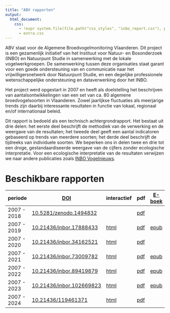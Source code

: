 ```yaml
---
title: "ABV rapporten"
output: 
  html_document:
    css: 
      - !expr system.file(file.path("css_styles", "inbo_report.css"), package = "INBOmd")
      - extra.css
---
```


ABV staat voor de Algemene Broedvogelmonitoring Vlaanderen.
Dit project is een gezamenlijk initiatief van het Instituut voor Natuur- en Bosonderzoek (INBO) en Natuurpunt Studie in samenwerking met de lokale vogelwerkgroepen. 
De samenwerking tussen deze organisaties staat garant voor een goede ondersteuning van en communicatie naar het vrijwilligersnetwerk door Natuurpunt Studie, en een degelijke professionele wetenschappelijke ondersteuning en dataverwerking door het INBO.

Het project werd opgestart in 2007 en heeft als doelstelling het beschrijven van aantalsontwikkelingen van een set van ca. 80 algemene broedvogelsoorten in Vlaanderen. 
Zowel jaarlijkse fluctuaties als meerjarige trends zijn daarbij interessante resultaten in functie van lokaal, regionaal en/of internationaal beleid.

Dit rapport is bedoeld als een technisch achtergrondrapport.
Het bestaat uit drie delen: 
het eerste deel beschrijft de methodiek van de verwerking en de weergave van de resultaten;
het tweede deel geeft een aantal indicatoren gebaseerd op trends van meerdere soorten;
het derde deel beschrijft de tijdreeks van individuele soorten.
We beperken ons in delen twee en drie tot een droge, gestandaardiseerde weergave van de cijfers zonder ecologische interpretatie.
Voor een ecologische interpretatie van de resultaten verwijzen we naar andere publicaties zoals [INBO Vogelnieuws](https://pureportal.inbo.be/portal/nl/publications/search.html?lastName=&search=&organisationName=&publicationYearsFrom=&organisations=&advanced=true&documents=%20&language=%20&publicationYearsTo=&type=%2Fdk%2Fatira%2Fpure%2Fresearchoutput%2Fresearchoutputtypes%2Fcontributiontojournal%2Finbovogelnieuws&uri=&logicalname=%2Fdk%2Fatira%2Fpure%2Fthematic&ordering=researchOutputOrderByPublicationYear&descending=true).

# Beschikbare rapporten

| periode | [DOI](https://nl.wikipedia.org/wiki/Digital_object_identifier) | interactief | pdf | [E-boek](https://nl.wikipedia.org/wiki/E-boek) |
| - | - | - | - | - |
| 2007 - 2018 | [10.5281/zenodo.1494832](https://doi.org/10.5281/zenodo.1494832) | | [pdf](2018/abv.pdf) | |
| 2007 - 2019 | [10.21436/inbor.17888433](https://doi.org/10.21436/inbor.17888433) | [html](2019/index.html) | [pdf](2019/abv_standaard_rapport.pdf) | [epub](2019/abv_standaard_rapport.epub) |
| 2007 - 2020 | [10.21436/inbor.34162521](https://doi.org/10.21436/inbor.34162521) | [html](2020/index.html) | [pdf](2020/abv_standaard_rapport.pdf) | |
| 2007 - 2021 | [10.21436/inbor.73009782](https://doi.org/10.21436/inbor.73009782) | [html](2021/index.html) | [pdf](2021/abv_standaard_rapport.pdf) | [epub](2021/abv_standaard_rapport.epub) |
| 2007 - 2022 | [10.21436/inbor.89419879](https://doi.org/10.21436/inbor.89419879) | [html](2022/index.html) | [pdf](2022/abv_standaard_rapport.pdf) | [epub](2022/abv_standaard_rapport.epub) |
| 2007 - 2023 |[10.21436/inbor.102669823](https://doi.org/10.21436/inbor.102669823) | [html](2023/index.html) | [pdf](2023/abv_standaard_rapport.pdf) | [epub](2023/abv_standaard_rapport.epub)
| 2007 - 2024 |[10.21436/119461371](https://doi.org/10.21436/inbor.119461371) | [html](https://www.vlaanderen.be/inbo/rapporten/abv-trends-2007-2024/index.html) | [pdf](https://www.vlaanderen.be/inbo/rapporten/abv-trends-2007-2024/onkelinx_etal_2025_abv.pdf) |

